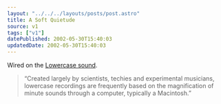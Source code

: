 ```yaml
---
layout: "../../../layouts/posts/post.astro"
title: A Soft Quietude
source: v1
tags: ["v1"]
datePublished: 2002-05-30T15:40:03
updatedDate: 2002-05-30T15:40:03
---
```


Wired on the [Lowercase sound][1].

> &#8220;Created largely by scientists, techies and experimental musicians, lowercase recordings are frequently based on the magnification of minute sounds through a computer, typically a Macintosh.&#8221;

[1]: http://www.wired.com/news/mac/0,2125,52397,00.html "Wired: Whisper the Songs of Silence"
